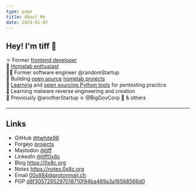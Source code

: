 ```yaml
---
type: page
title: About Me
date: 2024-01-07
---
```




<ProfileImage />

## Hey! I'm tiff 👋

⚛️ Former [frontend developer](https://resume.tiffanyrwhite.com) <br />
🧪 [Homelab enthusiast](https://tifflabs.org) <br />
👨‍💻 Former software engineer @randomStartup  <br />
🐙 Building [open source](https://github.com/twhite96/homelab-config) [homelab projects](https://github.com/twhite96/tifflabs) <br />
🐍 [Learning](https://github.com/twhite96/ddos-script) and [open sourcing Python tools](https://github.com/twhite96/simple-dns-enum-tool) for pentesting practice <br />
🦠 Learning malware reverse engineering and creation <br />
🫡 Previously @anotherStartup ❇️ @BigGovCorp 👔 & others

---

## Links

- GitHub [@twhite96](https://github.com/twhite96)
- Forgejo [projects](https://projects.0x8c.run/explore/repos)
- Mastodon <a rel="me" href="https://infosec.exchange/@tiff">@tiff</a>
- LinkedIn [@tiff0x8c](https://linkedin.com/in/tiff0x8c)
- Blog https://0x8c.org
- Notes https://notes.0x8c.org
- Email 00x884@protonmail.ch
- PGP [d8f3057295297018710f94ba489a3a16568566d0](/publickey.00x884@protonmail.ch-d8f3057295297018710f94ba489a3a16568566d0.asc)